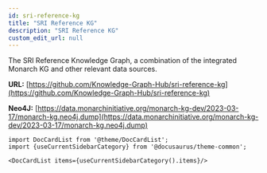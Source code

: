 ```yaml
---
id: sri-reference-kg
title: "SRI Reference KG"
description: "SRI Reference KG"
custom_edit_url: null
---
```





The SRI Reference Knowledge Graph, a combination of the integrated Monarch KG and other relevant data sources.



**URL:** [https://github.com/Knowledge-Graph-Hub/sri-reference-kg](https://github.com/Knowledge-Graph-Hub/sri-reference-kg)

**Neo4J:** [https://data.monarchinitiative.org/monarch-kg-dev/2023-03-17/monarch-kg.neo4j.dump](https://data.monarchinitiative.org/monarch-kg-dev/2023-03-17/monarch-kg.neo4j.dump)









```mdx-code-block
import DocCardList from '@theme/DocCardList';
import {useCurrentSidebarCategory} from '@docusaurus/theme-common';

<DocCardList items={useCurrentSidebarCategory().items}/>
```
      